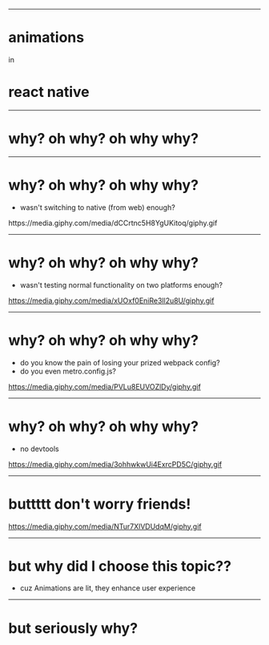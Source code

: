 

---

# animations

<Appear>
  <div>in</div>
  <div>
    <h1>react native</h1>
  </div>
</Appear>

---

# why? oh why? oh why why?

---

# why? oh why? oh why why?

- wasn't switching to native <Text>(from web)</Text> enough?

<Giphy width={600}>
  https://media.giphy.com/media/dCCrtnc5H8YgUKitoq/giphy.gif
</Giphy>

---

# why? oh why? oh why why?

- wasn't testing normal functionality on two platforms enough?

<Giphy>https://media.giphy.com/media/xUOxf0EniRe3ll2u8U/giphy.gif</Giphy>

---

# why? oh why? oh why why?

<Split>
  <ul style={{textAlign: 'left'}}>
    <li>do you know the pain of losing your prized webpack config?</li>
    <li>do you even <Text>metro.config.js?</Text></li>
  </ul>

  <Giphy width={500}>https://media.giphy.com/media/PVLu8EUVOZlDy/giphy.gif</Giphy>
</Split>

---

# why? oh why? oh why why?

- no devtools

<Giphy>https://media.giphy.com/media/3ohhwkwUi4ExrcPD5C/giphy.gif</Giphy>

---

# buttttt don't worry friends!

<Giphy>https://media.giphy.com/media/NTur7XlVDUdqM/giphy.gif</Giphy>

---

# but why did I choose this topic??

- cuz Animations are lit, they enhance user experience

---

# but seriously why?

<Reveal
  parts={2}
  url="https://i.pinimg.com/originals/72/29/5c/72295c2669305944b919e6320d436617.jpg"
/>
